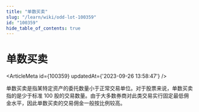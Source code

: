 ```yaml
---
title: "单数买卖"
slug: "/learn/wiki/odd-lot-100359"
id: "100359"
hide_table_of_contents: true
---
```



# 单数买卖

<ArticleMeta id={100359} updatedAt={'2023-09-26 13:58:47'} />
<div className='border-solid border-b border-t-0 my-4 border-[var(--ifm-color-gray-300)]' />

单数买卖是指某特定资产的委托数量小于正常交易单位。对于股票来说，单数买卖指的是少于标准 100 股的交易数量。由于大多数券商对此类交易实行固定最低佣金水平，因此单数买卖的交易佣金一般按比例较高。

